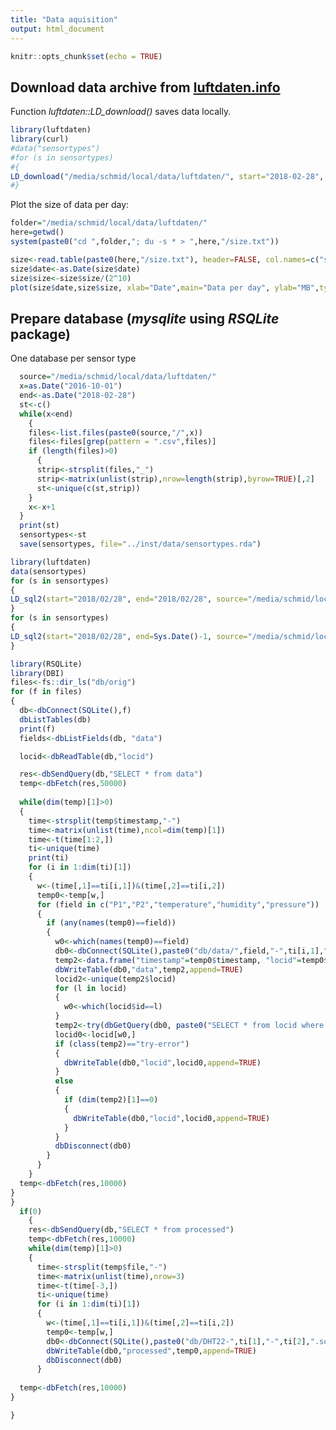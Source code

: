 ```yaml
---
title: "Data aquisition"
output: html_document
---
```


```r
knitr::opts_chunk$set(echo = TRUE)
```

## Download data archive from [luftdaten.info](http://luftdaten.info) 

Function *luftdaten::LD_download()* saves data locally. 
```r
library(luftdaten)
library(curl)
#data("sensortypes")
#for (s in sensortypes)
#{
LD_download("/media/schmid/local/data/luftdaten/", start="2018-02-28", end="2018-03-06")
#}
```

Plot the size of data per day:
```r
folder="/media/schmid/local/data/luftdaten/"
here=getwd()
system(paste0("cd ",folder,"; du -s * > ",here,"/size.txt"))
```
```r
size<-read.table(paste0(here,"/size.txt"), header=FALSE, col.names=c("size","date"))
size$date<-as.Date(size$date)
size$size<-size$size/(2^10)
plot(size$date,size$size, xlab="Date",main="Data per day", ylab="MB",type="s")
```

## Prepare database  (*mysqlite* using *RSQLite* package)

One database per sensor type

```r
  source="/media/schmid/local/data/luftdaten/" 
  x=as.Date("2016-10-01")
  end<-as.Date("2018-02-28")
  st<-c()
  while(x<end)
    {
    files<-list.files(paste0(source,"/",x))
    files<-files[grep(pattern = ".csv",files)]
    if (length(files)>0)
      {
      strip<-strsplit(files,"_")
      strip<-matrix(unlist(strip),nrow=length(strip),byrow=TRUE)[,2]
      st<-unique(c(st,strip))
    }
    x<-x+1
  }
  print(st)
  sensortypes<-st
  save(sensortypes, file="../inst/data/sensortypes.rda")
```


```r
library(luftdaten)
data(sensortypes)
for (s in sensortypes)
{
LD_sql2(start="2018/02/28", end="2018/02/28", source="/media/schmid/local/data/luftdaten/",dbname="db/orig/", sensortype=s,verbose=FALSE)
}
for (s in sensortypes)
{
LD_sql2(start="2018/02/28", end=Sys.Date()-1, source="/media/schmid/local/data/luftdaten/",dbname="../db/ab1803_", sensortype=s,verbose=FALSE)
}
```

```r
library(RSQLite)
library(DBI)
files<-fs::dir_ls("db/orig")
for (f in files)
{
  db<-dbConnect(SQLite(),f)
  dbListTables(db)
  print(f)
  fields<-dbListFields(db, "data")

  locid<-dbReadTable(db,"locid")

  res<-dbSendQuery(db,"SELECT * from data")
  temp<-dbFetch(res,50000)
  
  while(dim(temp)[1]>0)
  {
    time<-strsplit(temp$timestamp,"-")
    time<-matrix(unlist(time),ncol=dim(temp)[1])
    time<-t(time[1:2,])
    ti<-unique(time)
    print(ti)
    for (i in 1:dim(ti)[1])
    {
      w<-(time[,1]==ti[i,1])&(time[,2]==ti[i,2])
      temp0<-temp[w,]
      for (field in c("P1","P2","temperature","humidity","pressure"))
      {
        if (any(names(temp0)==field))
        {
          w0<-which(names(temp0)==field)
          db0<-dbConnect(SQLite(),paste0("db/data/",field,"-",ti[i,1],"-",ti[i,2],".sqlite"))
          temp2<-data.frame("timestamp"=temp0$timestamp, "locid"=temp0$locid,"value"=temp0[,w0])
          dbWriteTable(db0,"data",temp2,append=TRUE)
          locid2<-unique(temp2$locid)
          for (l in locid)
          {
            w0<-which(locid$id==l)
          }
          temp2<-try(dbGetQuery(db0, paste0("SELECT * from locid where id=",l)),silent=TRUE)
          locid0<-locid[w0,]
          if (class(temp2)=="try-error")
          {
            dbWriteTable(db0,"locid",locid0,append=TRUE)
          }  
          else
          {
            if (dim(temp2)[1]==0)
            {
              dbWriteTable(db0,"locid",locid0,append=TRUE)
            }
          }
          dbDisconnect(db0)
        }
      }
    }
  temp<-dbFetch(res,10000)
}  
}
  if(0)
    {
    res<-dbSendQuery(db,"SELECT * from processed")
    temp<-dbFetch(res,10000)
    while(dim(temp)[1]>0)
    {
      time<-strsplit(temp$file,"-")
      time<-matrix(unlist(time),nrow=3)
      time<-t(time[-3,])
      ti<-unique(time)
      for (i in 1:dim(ti)[1])
      {
        w<-(time[,1]==ti[i,1])&(time[,2]==ti[i,2])
        temp0<-temp[w,]
        db0<-dbConnect(SQLite(),paste0("db/DHT22-",ti[1],"-",ti[2],".sqlite"))
        dbWriteTable(db0,"processed",temp0,append=TRUE)
        dbDisconnect(db0)
      }
      
  temp<-dbFetch(res,10000)
}  

}
```

